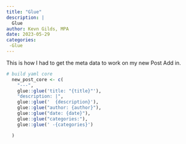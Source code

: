 ```yaml
---
title: "Glue"
description: |
  Glue
author: Kevn Gilds, MPA
date: 2023-05-29
categories:
 -Glue
---
```


This is how I had to get the meta data to work on my new Post Add in.

```r
# build yaml core
  new_post_core <- c(
    "---",
    glue::glue('title: "{title}"'),
    "description: |",
    glue::glue('  {description}'),
    glue::glue("author: {author}"),
    glue::glue("date: {date}"),
    glue::glue("categories:"),
    glue::glue(' -{categories}')

  )
```
